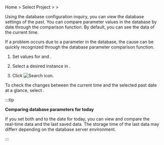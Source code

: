 Home > Select Project > <Cmdname sid="side_analysis" className="uitext" /> > <Cmdname sid="side_dbParameter" className="uitext" />

Using the database configuration inquiry, you can view the database settings of the past. You can compare parameter values in the database by date through the comparison function. By default, you can see the data of the current time. 

If a problem occurs due to a parameter in the database, the cause can be quickly recognized through the database parameter comparison function.

<ProdImg img='db-databaseparameter.png' desc='Database parameter'/>

1. Set values for <Cmdname sid="reference_date" className="uitext" /> and <Cmdname sid="comparison_date" className="uitext" />.

2. Select a desired instance in <Cmdname sid="instance" className="uitext" />.

3. Click ![Search icon](/img/ico-btn-search.png). 

To check the changes between the current time and the selected past date at a glance, select <Cmdname sid="view_changes" className="uitext" />.

<ProdImg img='db-databaseparameter-changed.png' desc='Database parameter'/>

<Xclude product="redis,mongodb,oracle-dma">

:::tip

**Comparing database parameters for today**

<Xclude product="cubrid"><ProdImg img="db-databaseparameter-compare-today.png" desc="Database parameter" /></Xclude>

If you set both <Cmdname sid="reference_date" className="uitext" /> and <Cmdname sid="comparison_date" className="uitext" /> to the date for today, you can view and compare the real-time data and the last saved data. The storage time of the last data may differr depending on the database server environment.

:::

</Xclude>
